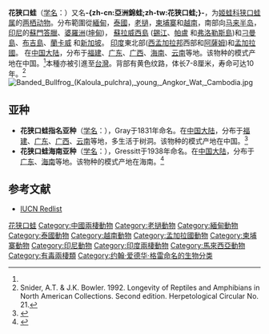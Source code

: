 {{noteTA
|G1=LS
|T=zh-cn:花狭口蛙; zh-tw:亞洲錦蛙;
|1=zh-cn:花狭口蛙; zh-tw:亞洲錦蛙;
|2=zh-cn:姬蛙科; zh-tw:狹口蛙科;
}}
{{Speciesbox
| name = 花狭口蛙
| status = LC
| status_system = IUCN
| image = ChubbyFrog 02.jpg
| image_width = 250px
| genus = Kaloula
| species = pulchra
| authority = ([[约翰·爱德华·格雷|Gray]], 1831)<ref name='id5058'>{{cite web| url =http://www.bioinfo.cn/db05/BjdwSpecies.php?action=view&id=5058| title =花狭口蛙| work =《中国动物物种编目数据库》| publisher =中国科学院微生物研究所| author =中国科学院动物研究所| accessdate =2009-04-11| deadurl =yes| archiveurl =https://web.archive.org/web/20160305015826/http://www.bioinfo.cn/db05/BjdwSpecies.php?action=view&id=5058| archivedate =2016-03-05}}</ref>
}}

'''花狭口蛙'''（[[学名|学名]]：{{lang|la|''Kaloula pulchra''}}）又名'''-{zh-cn:亞洲錦蛙;zh-tw:花狭口蛙;}-'''，为[[姬蛙科|姬蛙科]][[狭口蛙属|狭口蛙属]]的[[两栖动物|两栖动物]]。分布範圍從[[緬甸|緬甸]]，[[泰國|泰國]]，[[老撾|老撾]]，[[柬埔寨|柬埔寨]]和[[越南|越南]]，南部向[[马来半岛|马来半岛]]，[[印尼|印尼]]的[[蘇門答臘|蘇門答臘]]、[[婆羅洲|婆羅洲]]([[坤甸|坤甸]])， [[蘇拉威西島|蘇拉威西島]] ([[錫江|錫江]]、[[帕盧|帕盧]] 和[[弗洛勒斯島|弗洛勒斯島]])和[[刁曼島|刁曼島]]、[[布吉島|布吉島]]、[[蘭卡威|蘭卡威]] 和[[新加坡|新加坡]]。 [[印度|印度]]東北部([[西孟加拉邦|西孟加拉邦]]西部和[[阿薩姆|阿薩姆]])和[[孟加拉國|孟加拉國]]。 在[[中国大陆|中国大陆]]，分布于[[福建|福建]]、[[广东|广东]]、[[广西|广西]]、[[海南|海南]]、[[云南|云南]]等地。该物种的模式产地在中国。<ref name='id5058'/>本種亦被引進至[[台灣|台灣]]。背部有黄色纹路，体长7-8厘米，寿命可达10年。<ref>Snider, A.T. & J.K. Bowler. 1992. Longevity of Reptiles and Amphibians in North American Collections. Second edition. Herpetological Circular No. 21.</ref>
[[File:Banded_Bullfrog_(Kaloula_pulchra),_young,_Angkor_Wat,_Cambodia.jpg|left]]
{{listen |filename=Banded Bull Frog Call.ogg |description=Calling sound of several banded bullfrogs}}

== 亚种 ==
* '''花狭口蛙指名亚种'''（[[学名|学名]]：{{lang|la|''Kaloula pulchra pulchra''}}），Gray于1831年命名。在[[中国大陆|中国大陆]]，分布于[[福建|福建]]、[[广东|广东]]、[[广西|广西]]、[[云南|云南]]等地，多生活于树洞。该物种的模式产地在中国。<ref name='id5059'>{{cite web| url =http://www.bioinfo.cn/db05/BjdwSpecies.php?action=view&id=5059| title =花狭口蛙指名亚种| work =《中国动物物种编目数据库》| publisher =中国科学院微生物研究所| author =中国科学院动物研究所| accessdate =2009-04-11| deadurl =yes| archiveurl =https://web.archive.org/web/20160305080744/http://www.bioinfo.cn/db05/BjdwSpecies.php?action=view&id=5059| archivedate =2016-03-05}}</ref>
* '''花狭口蛙海南亚种'''（[[学名|学名]]：{{lang|la|''Kaloula pulchra hainana''}}），Gressitt于1938年命名。在[[中国大陆|中国大陆]]，分布于[[广东|广东]]、[[海南|海南]]等地。该物种的模式产地在海南。<ref name='id5060'>{{cite web| url =http://www.bioinfo.cn/db05/BjdwSpecies.php?action=view&id=5060| title =花狭口蛙海南亚种| work =《中国动物物种编目数据库》| publisher =中国科学院微生物研究所| author =中国科学院动物研究所| accessdate =2009-04-11| deadurl =yes| archiveurl =https://web.archive.org/web/20160305054539/http://www.bioinfo.cn/db05/BjdwSpecies.php?action=view&id=5060| archivedate =2016-03-05}}</ref>

== 参考文献 ==
{{reflist}}
* [http://www.iucnredlist.org/details/57855 IUCN Redlist]

{{Wikispecies|Kaloula pulchra}}
{{Taxonbar|from=Q931167}}

[[Category:狭口蛙属|花狭口蛙]]
[[Category:中國兩棲動物|Category:中國兩棲動物]]

[[Category:老撾動物|Category:老撾動物]]
[[Category:緬甸動物|Category:緬甸動物]]
[[Category:泰國動物|Category:泰國動物]]
[[Category:越南動物|Category:越南動物]]
[[Category:孟加拉國動物|Category:孟加拉國動物]]
[[Category:柬埔寨動物|Category:柬埔寨動物]]
[[Category:印尼動物|Category:印尼動物]]
[[Category:印度兩棲動物|Category:印度兩棲動物]]
[[Category:馬來西亞動物|Category:馬來西亞動物]]
[[Category:有毒兩棲類|Category:有毒兩棲類]]
[[Category:约翰·爱德华·格雷命名的生物分类|Category:约翰·爱德华·格雷命名的生物分类]]